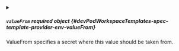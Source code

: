 

<PartialValue />



<details className="config-field" data-expandable="true">
<summary>

##### `valueFrom` <span className="config-field-required" data-required="false">required</span> <span className="config-field-type">object</span> <span className="config-field-default"></span> <span className="config-field-enum"></span> {#devPodWorkspaceTemplates-spec-template-provider-env-valueFrom}

ValueFrom specifies a secret where this value should be taken from.

</summary>

<PartialValueFromreference />


</details>
